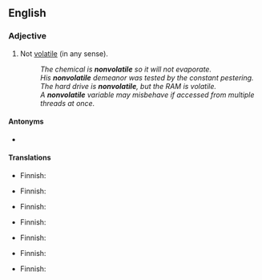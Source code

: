 {{also|non-volatile}}

==English==

===Adjective===
{{en-adj|-}}

# Not [[volatile]] (in any sense).
#: ''The chemical is '''nonvolatile''' so it will not evaporate.''
#: ''His '''nonvolatile''' demeanor was tested by the constant pestering.''
#: ''The hard drive is '''nonvolatile''', but the RAM is volatile.''
#: ''A '''nonvolatile''' variable may misbehave if accessed from multiple threads at once.''

====Antonyms====
* {{l|en|volatile}}

====Translations====
{{trans-top|not readily evaporated}}
* Finnish: {{t+|fi|haihtumaton}}
{{trans-mid}}
{{trans-bottom}}

{{trans-top|not explosive}}
* Finnish: {{t+|fi|räjähtämätön}}
{{trans-mid}}
{{trans-bottom}}

{{trans-top|of a price, not variable or erratic}}
* Finnish: {{t+|fi|vakaa}}
{{trans-mid}}
{{trans-bottom}}

{{trans-top|of a person, not quick to become angry or violent}}
* Finnish: {{t+|fi|rauhallinen}}
{{trans-mid}}
{{trans-bottom}}

{{trans-top|not fickle}}
* Finnish: {{t+|fi|vakaa}}
{{trans-mid}}
{{trans-bottom}}

{{trans-top|not temporary or ephemeral}}
* Finnish: {{t+|fi|pysyvä}}
{{trans-mid}}
{{trans-bottom}}

{{trans-top|of a situation, not potentially violent}}
* Finnish: {{t+|fi|rauhallinen}}
{{trans-mid}}
{{trans-bottom}}